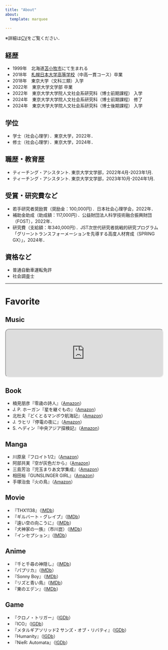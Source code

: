 ---
title: "About"
about:
  template: marquee

---

※詳細は[CV](assets/pdf/CV.pdf)をご覧ください．

## 経歴

- 1999年　北海道[苫小牧市](https://www.city.tomakomai.hokkaido.jp/)にて生まれる
- 2018年　[札幌日本大学高等学校](https://www.sapporonichidai.ed.jp/)（中高一貫コース）卒業
- 2018年　東京大学（文科三類）入学
- 2022年　東京大学文学部 卒業
- 2022年　東京大学大学院人文社会系研究科（博士前期課程） 入学
- 2024年　東京大学大学院人文社会系研究科（博士前期課程） 修了
- 2024年　東京大学大学院人文社会系研究科（博士後期課程） 入学

## 学位

- 学士（社会心理学）．東京大学，2022年．
- 修士（社会心理学）．東京大学，2024年．

## 職歴・教育歴

- ティーチング・アシスタント. 東京大学文学部，2022年4月-2023年1月.
- ティーチング・アシスタント. 東京大学文学部，2023年10月-2024年1月.

## 受賞・研究費など

- 若手研究者奨励賞（奨励金：100,000円）．日本社会心理学会，2022年．
- 補助金助成（助成額：117,000円）．公益財団法人科学技術融合振興財団（FOST），2022年．
- 研究費（支給額：年340,000円）．JST次世代研究者挑戦的研究プログラム「グリーントランスフォーメーションを先導する高度人材育成（SPRING GX）」，2024年．

## 資格など

- 普通自動車運転免許
- 社会調査士

---
# Favorite

## Music

<iframe 
  style="border-radius:12px" 
  src="https://open.spotify.com/embed/playlist/3tNUOLb0lZ0v4eWCu7zq5k?utm_source=generator" 
  width="100%" 
  height="152" 
  allowfullscreen="" 
  allow="autoplay; clipboard-write; encrypted-media; fullscreen; picture-in-picture"
  loading="lazy">
</iframe>


## Book

- 楠見朋彦『零歳の詩人』（[Amazon](https://www.amazon.co.jp/dp/4087744485)）
- J. P. ホーガン『星を継ぐもの』（[Amazon](https://www.amazon.co.jp/dp/B0C9GX6JKT)）
- 北杜夫『どくとるマンボウ航海記』（[Amazon](https://www.amazon.co.jp/dp/B00CL6MWY8)）
- J. ラヒリ『停電の夜に』（[Amazon](https://www.amazon.co.jp/dp/4102142118)）
- S. ヘディン『中央アジア探検記』（[Amazon](https://www.amazon.co.jp/dp/B00VWP9IUK)）

## Manga

- 川原泉『フロイト1/2』（[Amazon](https://www.amazon.co.jp/dp/4592883160)）
- 阿部共実『空が灰色だから』（[Amazon](https://www.amazon.co.jp/dp/B00FR1KY9O)）
- 三島芳治『児玉まりあ文学集成』（[Amazon](https://www.amazon.co.jp/dp/B07QMLPB3W)）
- 相田裕『GUNSLINGER GIRL』（[Amazon](https://www.amazon.co.jp/dp/B00JXEFEDW)）
- 手塚治虫『火の鳥』（[Amazon](https://www.amazon.co.jp/dp/B00JPXEAV8)）

## Movie

- 『THX1138』（[IMDb](https://www.imdb.com/title/tt0066434/)）
- 『ギルバート・グレイプ』（[IMDb](https://www.imdb.com/title/tt0108550/)）
- 『遠い空の向こうに』（[IMDb](https://www.imdb.com/title/tt0132477/)）
- 『犬神家の一族』（市川崑）（[IMDb](https://www.imdb.com/title/tt0074691/)）
- 『インセプション』（[IMDb](https://www.imdb.com/title/tt1375666/)）

## Anime

- 『千と千尋の神隠し』（[IMDb](https://www.imdb.com/title/tt0245429/)）
- 『パプリカ』（[IMDb](https://www.imdb.com/title/tt0851578/)）
- 『Sonny Boy』（[IMDb](https://www.imdb.com/title/tt14642342/)）
- 『リズと青い鳥』（[IMDb](https://www.imdb.com/title/tt7089878/)）
- 『東のエデン』（[IMDb](https://www.imdb.com/title/tt1415054/)）

## Game

- 『クロノ・トリガー』（[IGDb](https://www.igdb.com/games/chrono-trigger)）
- 『ICO』（[IGDb](https://www.igdb.com/games/ico)）
- 『メタルギアソリッド2 サンズ・オブ・リバティ』（[IGDb](https://www.igdb.com/games/metal-gear-solid-2-sons-of-liberty)）
- 『Humanity』（[IGDb](https://www.igdb.com/games/humanity)）
- 『NieR: Automata』（[IGDb](https://www.igdb.com/games/nier-automata)）
